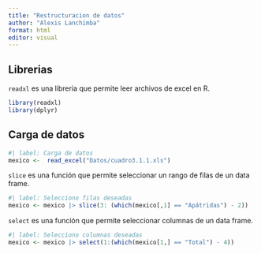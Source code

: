 ```yaml
---
title: "Restructuracion de datos"
author: "Alexis Lanchimba"
format: html
editor: visual
---
```


## Librerias

`readxl` es una libreria que permite leer archivos de excel en R.

```r
library(readxl)
library(dplyr)
```
## Carga de datos

```r
#| label: Carga de datos
mexico <-  read_excel("Datos/cuadro3.1.1.xls")
```

`slice` es una función que permite seleccionar un rango de filas de un data frame.

```r
#| label: Selecciono filas deseadas
mexico <- mexico |> slice(3: (which(mexico[,1] == "Apátridas") - 2))
```

`select` es una función que permite seleccionar columnas de un data frame.
```r
#| label: Selecciono columnas deseadas
mexico <- mexico |> select(1:(which(mexico[1,] == "Total") - 4))

```

